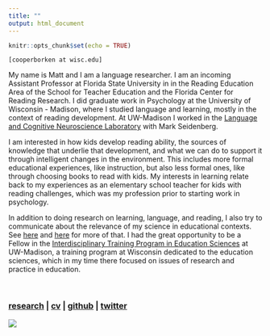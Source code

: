 ```yaml
---
title: ""
output: html_document
---
```


```r
knitr::opts_chunk$set(echo = TRUE)
```
`[cooperborken at wisc.edu]`  

My name is Matt and I am a language researcher. I am an incoming Assistant Professor at Florida State University in in the Reading Education Area of the School for Teacher Education and the Florida Center for Reading Research. I did graduate work in Psychology at the University of Wisconsin - Madison, where I studied language and learning, mostly in the context of reading development. At UW-Madison I worked in the [Language and Cognitive Neuroscience Laboratory](http://lcnl.wisc.edu) with Mark Seidenberg.
  
I am interested in how kids develop reading ability, the sources of knowledge that underlie that development, and what we can do to support it through intelligent changes in the environment. This includes more formal educational experiences, like instruction, but also less formal ones, like through choosing books to read with kids. My interests in learning relate back to my experiences as an elementary school teacher for kids with reading challenges, which was my profession prior to starting work in psychology.
  
In addition to doing research on learning, language, and reading, I also try to communicate about the relevance of my science in educational contexts. See [here](https://psyarxiv.com/sq4fr/) and [here](./data/seidenberg_etal_2020_rlj.pdf) for more of that. I had the great opportunity to be a Fellow in the [Interdisciplinary Training Program in Education Sciences](https://itp.wceruw.org) at UW-Madison, a training program at Wisconsin dedicated to the education sciences, which in my time there focused on issues of research and practice in education.

<br>

###   [**research**](./research.html) | [**cv**](./data/cv-mcb.pdf) | [**github**](https://github.com/MCooperBorkenhagen) | [**twitter**](https://twitter.com/CoopBork)

![](./data/mcb.jpeg)